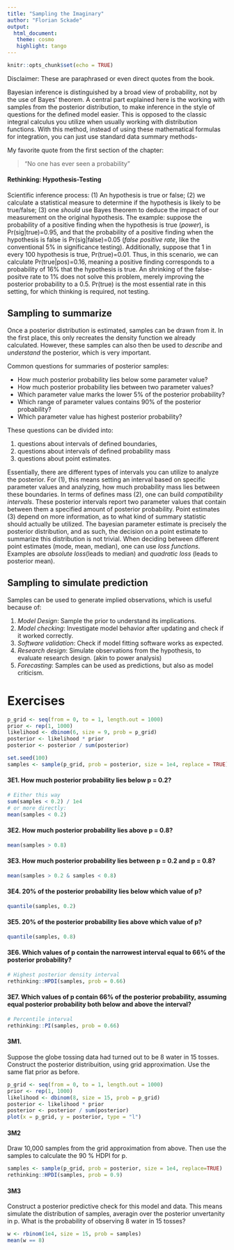 ```yaml
---
title: "Sampling the Imaginary"
author: "Florian Sckade"
output: 
  html_document:
   theme: cosmo
   highlight: tango
---
```


```r
knitr::opts_chunk$set(echo = TRUE)
```

Disclaimer: These are paraphrased or even direct quotes from the book. 

Bayesian inference is distinguished by a broad view of probability, not by the use of
Bayes' theorem. A central part explained here is the working with samples from the 
posterior distribution, to make inference in the style of questions for the defined
model easier. This is opposed to the classic integral calculus you utilize when 
usually working with distribution functions. With this method, instead of using these
mathematical formulas for integration, you can just use standard data summary methods-

My favorite quote from the first section of the chapter:  

> "No one has ever seen a probability"

#### **Rethinking:** Hypothesis-Testing

Scientific inference process: (1) An hypothesis is true or false; (2) we calculate a 
statistical measure to determine if the hypothesis is likely to be true/false; (3) one
*should* use Bayes theorem to deduce the impact of our measurement on the original 
hypothesis. 
The example: suppose the probability of a positive finding when the hypothesis is true 
(*power*), is Pr(sig$|$true)=0.95, and that the probability of a positive finding 
when the hypothesis is false is Pr(sig$|$false)=0.05 (*false positive rate*, like the
conventional 5% in significance testing). Additionally, suppose that 1 in every 100 
hypothesis is true, Pr(true)=0.01. 
Thus, in this scenario, we can calculate Pr(true$|$pos)=0.16, meaning a positive finding
corresponds to a probability of 16% that the hypothesis is true. An shrinking of the 
false-positve rate to 1% does not solve this problem, merely improving the posterior
probability to a 0.5. Pr(true) is the most essential rate in this setting, for which
thinking is required, not testing. 

## Sampling to summarize

Once a posterior distribution is estimated, samples can be drawn from it. In the first 
place, this only recreates the density function we already calculated. However, these
samples can also then be used to *describe* and *understand* the posterior, which is very
important. 

Common questions for summaries of posterior samples:

* How much posterior probability lies below some parameter value?
* How much posterior probability lies between two parameter values?
* Which parameter value marks the lower 5% of the posterior probability?
* Which range of parameter values contains 90% of the posterior probability?
* Which parameter value has highest posterior probability?

These questions can be divided into:  

1. questions about intervals of defined boundaries, 
2. questions about intervals of defined probability mass
3. questions about point estimates. 

Essentially, there are different types of intervals you can utilize to analyze the posterior. 
For (1), this means setting an interval based on specific parameter values and analyzing,
how much probability mass lies between these boundaries.
In terms of defines mass (2), one can build *compatibility intervals*. These posterior
intervals report two parameter values that contain between them a specified amount of 
posterior probability. 
Point estimates (3) depend on more information, as to what kind of summary statistic should 
actually be utilized. The bayesian parameter estimate is precisely the posterior distribution,
and as such, the decision on a point estimate to summarize this distribution is not trivial.
When deciding between different point estimates (mode, mean, median), one can use *loss functions*. 
Examples are *absolute loss*(leads to median) and *quadratic loss* (leads to posterior mean).

## Sampling to simulate prediction

Samples can be used to generate implied observations, which is useful because of:

1. *Model Design*: Sample the prior to understand its implications.
2. *Model checking*: Investigate model behavior after updating and check if it worked correctly.
3. *Software validation*: Check if model fitting software works as expected.
4. *Research design*: Simulate observations from the hypothesis, to evaluate research design. 
                      (akin to power analysis)
5. *Forecasting*: Samples can be used as predictions, but also as model criticism. 


# Exercises

```r
p_grid <- seq(from = 0, to = 1, length.out = 1000)
prior <- rep(1, 1000)
likelihood <- dbinom(6, size = 9, prob = p_grid)
posterior <- likelihood * prior 
posterior <- posterior / sum(posterior)

set.seed(100)
samples <- sample(p_grid, prob = posterior, size = 1e4, replace = TRUE)
```


#### 3E1. How much posterior probability lies below p = 0.2?
```r
# Either this way
sum(samples < 0.2) / 1e4
# or more directly:
mean(samples < 0.2)
```
#### 3E2. How much posterior probability lies above p = 0.8?
```r
mean(samples > 0.8)
```
#### 3E3. How much posterior probability lies between p = 0.2 and p = 0.8?
```r
mean(samples > 0.2 & samples < 0.8)
```
#### 3E4. 20\% of the posterior probability lies below which value of p?
```r
quantile(samples, 0.2)
```
#### 3E5. 20\% of the posterior probability lies above which value of p?
```r
quantile(samples, 0.8)
```
#### 3E6. Which values of p contain the narrowest interval equal to 66\% of the posterior probability?
```r
# Highest posterior density interval
rethinking::HPDI(samples, prob = 0.66)
```
#### 3E7. Which values of p contain 66\% of the posterior probability, assuming equal posterior probability both below and above the interval? 
```r
# Percentile interval
rethinking::PI(samples, prob = 0.66)
```
#### 3M1. 
Suppose the globe tossing data had turned out to be 8 water in 15 tosses. 
Construct the posterior distribuition, using grid approximation. Use the
same flat prior as before. 
```r
p_grid <- seq(from = 0, to = 1, length.out = 1000)
prior <- rep(1, 1000)
likelihood <- dbinom(8, size = 15, prob = p_grid)
posterior <- likelihood * prior 
posterior <- posterior / sum(posterior)
plot(x = p_grid, y = posterior, type = "l")
```
#### 3M2
Draw 10,000 samples from the grid approximation from above. Then use the
samples to calculate the 90 \% HDPI for p. 
```r
samples <- sample(p_grid, prob = posterior, size = 1e4, replace=TRUE)
rethinking::HPDI(samples, prob = 0.9)
```
#### 3M3 
Construct a posterior predictive check for this model and data.
This means simulate the distribution of samples, averagin over
the posterior unvertanity in p. What is the probability of observing
8 water in 15 tosses? 
```r
w <- rbinom(1e4, size = 15, prob = samples)
mean(w == 8)
```

